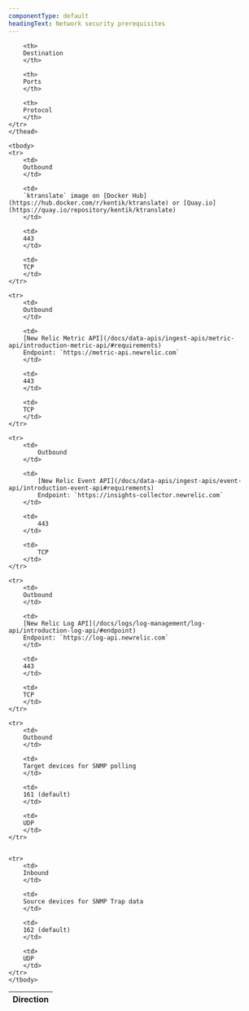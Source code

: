 ```yaml
---
componentType: default
headingText: Network security prerequisites
---
```


<table>
    <thead>
    <tr>
        <th style={{ width: '100px' }}>
        Direction
        </th>

        <th>
        Destination
        </th>

        <th>
        Ports
        </th>

        <th>
        Protocol
        </th>
    </tr>
    </thead>

    <tbody>
    <tr>
        <td>
        Outbound
        </td>

        <td>
        `ktranslate` image on [Docker Hub](https://hub.docker.com/r/kentik/ktranslate) or [Quay.io](https://quay.io/repository/kentik/ktranslate)
        </td>

        <td>
        443
        </td>

        <td>
        TCP
        </td>
    </tr>

    <tr>
        <td>
        Outbound
        </td>

        <td>
        [New Relic Metric API](/docs/data-apis/ingest-apis/metric-api/introduction-metric-api/#requirements)
        Endpoint: `https://metric-api.newrelic.com` 
        </td>

        <td>
        443
        </td>

        <td>
        TCP
        </td>
    </tr>

    <tr>
        <td>
            Outbound
        </td>

        <td>
            [New Relic Event API](/docs/data-apis/ingest-apis/event-api/introduction-event-api#requirements)
            Endpoint: `https://insights-collector.newrelic.com`
        </td>

        <td>
            443
        </td>

        <td>
            TCP
        </td>
    </tr>

    <tr>
        <td>
        Outbound
        </td>

        <td>
        [New Relic Log API](/docs/logs/log-management/log-api/introduction-log-api/#endpoint)
        Endpoint: `https://log-api.newrelic.com` 
        </td>

        <td>
        443
        </td>

        <td>
        TCP
        </td>
    </tr>

    <tr>
        <td>
        Outbound
        </td>

        <td>
        Target devices for SNMP polling
        </td>

        <td>
        161 (default)
        </td>

        <td>
        UDP
        </td>
    </tr>
    

    <tr>
        <td>
        Inbound
        </td>

        <td>
        Source devices for SNMP Trap data
        </td>

        <td>
        162 (default)
        </td>

        <td>
        UDP
        </td>
    </tr>
    </tbody>
</table>